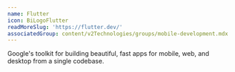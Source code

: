 ```yaml
---
name: Flutter
icon: BiLogoFlutter
readMoreSlug: 'https://flutter.dev/'
associatedGroup: content/v2Technologies/groups/mobile-development.mdx
---
```


Google's toolkit for building beautiful, fast apps for mobile, web, and desktop from a single codebase.
